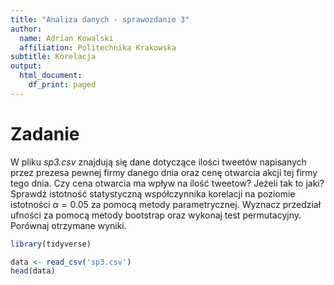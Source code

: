 ---
title: "Analiza danych - sprawozdanie 3"
author:
  name: Adrian Kowalski
  affiliation: Politechnika Krakowska
subtitle: Korelacja
output:
  html_document:
    df_print: paged
---

# Zadanie

W pliku *sp3.csv* znajdują się dane dotyczące ilości tweetów napisanych przez prezesa pewnej firmy danego dnia oraz cenę otwarcia akcji tej firmy tego dnia. Czy cena otwarcia ma wpływ na ilość tweetow? Jeżeli tak to jaki? Sprawdź istotność statystyczną współczynnika korelacji na poziomie istotności $\alpha=0.05$ za pomocą metody parametrycznej. Wyznacz przedział ufności za pomocą metody bootstrap oraz wykonaj test permutacyjny. Porównaj otrzymane wyniki.

```{r}
library(tidyverse)
```


```{r}
data <- read_csv('sp3.csv')
head(data)
```








